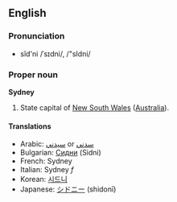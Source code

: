 ==English==
===Pronunciation===
*sĭd'ni /ˈsɪdni/, /"sIdni/

===Proper noun===
'''Sydney'''

#State capital of [[New South Wales]] ([[Australia]]).

====Translations====
*Arabic: [[سيدني]] or [[سدني]]
*Bulgarian: [[Сидни]] (Sidni)
*French: Sydney
*Italian: Sydney ''f''
*Korean: [[시드니]]
*Japanese: [[シドニー]] (shidonī)